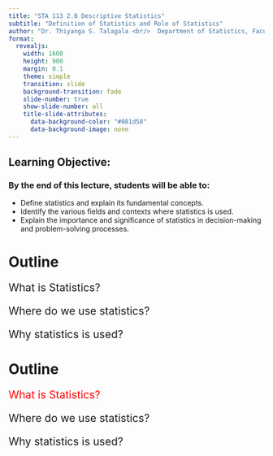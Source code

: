 ```yaml
---
title: "STA 113 2.0 Descriptive Statistics"
subtitle: "Definition of Statistics and Role of Statistics"
author: "Dr. Thiyanga S. Talagala <br/>  Department of Statistics, Faculty of Applied Sciences <br/> University of Sri Jayewardenepura, Sri Lanka"
format:
  revealjs:
    width: 1600
    height: 900
    margin: 0.1
    theme: simple
    transition: slide
    background-transition: fade
    slide-number: true
    show-slide-number: all
    title-slide-attributes: 
      data-background-color: "#081d58"
      data-background-image: none
---
```


## Learning Objective:
### By the end of this lecture, students will be able to:

- Define statistics and explain its fundamental concepts.
- Identify the various fields and contexts where statistics is used.
- Explain the importance and significance of statistics in decision-making and problem-solving processes.



# Outline



::: {style="margin-top: 10px; font-size: 1.5em; "}
  What is Statistics?

 Where do we use statistics?
 
 Why statistics is used?

:::

# Outline



::: {style="margin-top: 10px; font-size: 1.5em; color: red;"}
 What is Statistics?
:::

::: {style="margin-top: 10px; font-size: 1.5em;"}
 Where do we use statistics?

 Why statistics is used?

:::